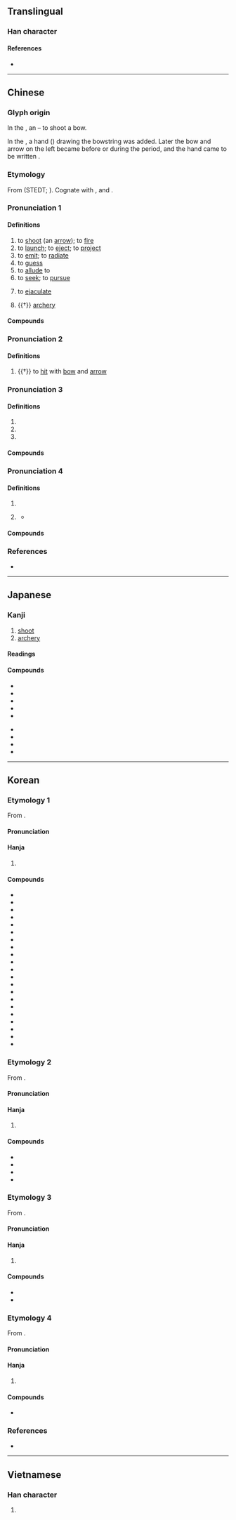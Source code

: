 {{character info}}
==Translingual==

===Han character===
{{Han char|rn=41|rad=寸|as=07|sn=10|four=24200|canj=HHDI|ids=⿰身寸}}

====References====
* {{Han ref|kx=0294.130|dkj=07434|dj=0582.080|hdz=10506.100|uh=5C04|ud=23556|bh=AE67|bd=44647}}

----

==Chinese==
{{zh-forms|alt=䠶,𢎤,𨉛,𨈡}}

===Glyph origin===
{{Han etym}}
In the {{w|oracle bone script}}, an {{Han compound|弓|矢|t1=bow|t2=arrow|ls=ic|nocap=y}} – to shoot a bow.

In the {{w|bronze inscriptions}}, a hand ({{zh-l|*又}}) drawing the bowstring was added. Later the bow and arrow on the left became {{zh-l|*身}} before or during the {{w|clerical script}} period, and the hand came to be written {{zh-l|*寸}}.

===Etymology===
From {{inh|zh|sit-pro|*g/b/m-la-y||bow, arrow}} (STEDT; {{zh-ref|Schuessler, 2007}}). Cognate with {{cog|lsi|'''mjo³³''' ʃɿ⁵⁵||arrow}}, {{cog|acn|kaŋ³⁵ '''m̥ʐua³¹'''||arrow}} and {{cog|sxg|'''lɛ⁵⁵''' si³³||arrow}}.

===Pronunciation 1===
{{zh-pron
|m=shè
|m-s=se4
|c=se6
|c-t=sie5
|g=sa5
|h=pfs=sa;gd=sa4
|j=se3
|mb=ià
|md=siâ
|mn=ml,jj,tw:siā
|mn-t=sia7
|w=5zoq,3zo
|x=she4/sha4
|mc=2
|oc=1,1
|ma=y
|cat=v,n
}}

====Definitions====
{{zh-hanzi}}

# to [[shoot]] (an [[arrow]]); to [[fire]]
# to [[launch]]; to [[eject]]; to [[project]]
# to [[emit]]; to [[radiate]]
# to [[guess]]
# to [[allude]] to
# to [[seek]]; to [[pursue]]
# {{lb|zh|colloquial}} to [[ejaculate]]
# {{†}} [[archery]]

====Compounds====
{{zh-der|射程|射電天文學|射電望遠鏡|射擊|射箭|射界|射精|射口|射獵|射流技術|射門|射頻|射手|射線|射影|一射|亂反射|伽瑪射線|侖琴射線|光華射目|光輻射|入射線|入射角|制壓射擊|占射|反射|反射線|反射角|反射運動|反射鏡|后羿射日|君射臣決|含沙射影|噴射|噴射引擎|噴射推進|噴射機|噴射氣流|噴射泵|噴射飛機|大氣折射|太陽輻射|如皋射雉|宇宙射線|實彈射擊|射中|射侯|射利|射工|射控雷達|射日|射柳|射殺|射水器|射沓|射流|射生|射石飲羽|射禮|射策|射精管|射糧|射聲|射覆|射鉤|射魚|射魚指天|射鵰手|對空射擊|巴氏反射|平射炮|弋不射宿|彈射|影射|投射|投射作用|折射|折射線|折射角|掃射|掩護射擊|攢射|放射|放射化學|放射性|放射汙染|放射源|放射線|散射|斜射|日射角|映射|暗射|暗射地圖|曲射炮|有效射程|李廣射虎|條件反射|水射流|注射|注射劑|注射器|注射筒|游離輻射|漫反射|照射|照明射擊|熱輻射|發射|發射器|發射控制|發射星雲|發射機|發射臺|發射點|皮下注射|直射|破壞射擊|神射手|繞射|聊城射書|肌肉注射|背景輻射|膝反射|衍射|豔射|貝他射線|輻射|輻射塵|輻射治療|輻射滅菌|輻射熱|輻射病|輻射線|輻射能|輻射落塵|輻射計|轅門射戟|連射|邀名射利|鄉射禮|野戰射擊|金光四射|錢王射潮|鐳射|鐳射唱片|鐳射氣|阿伐射線|陰極射線|陽極射線|雷射|雷射刀|雷射唱片|雷射唱盤|雷射攝影|雷射音響|靜脈注射|預防注射|飛靶射擊|騎射|高射炮|射出|漫射}}

===Pronunciation 2===
{{zh-pron
|m=shí,shè
|c=sik6,se6
|md=ĭk
|mn=se̍k
|dial=n
|mc=4
|oc=2,3
|ma=y
|cat=v
}}

====Definitions====
{{zh-hanzi}}

# {{†}} to [[hit]] with [[bow]] and [[arrow]]

===Pronunciation 3===
{{zh-pron
|m=yè
|c=je6
|mn=ià
|dial=n
|mc=1
|oc=n,2
|ma=y
|cat=n
}}

====Definitions====
{{zh-hanzi}}

# {{zh-used|射干}}
# {{zh-used|僕射}}
# {{zh-used|姑射}}

====Compounds====
{{zh-der|fold=y|列姑射|姑射|射干|藐姑射|僕射|姑射神人}}

===Pronunciation 4===
{{zh-pron
|m=yì,shè
|c=jik6
|mn=e̍k
|dial=n
|mc=3
|oc=n,4
|ma=y
|cat=n,v
}}

====Definitions====
{{zh-hanzi}}

# {{zh-used|無射}}
# {{zh-o}} {{zh-alt-form|斁|to [[detest]]; to be [[weary]] of}}
#* {{zh-x|式 燕 且 譽、好 爾 無 射{yì}。|We will feast, and I will praise her. 'I love you, and will never '''be weary of''' you.'|ref=Shijing}}

====Compounds====
{{zh-der|fold=y|無射|耗射}}

===References===
* {{R:yue:Hanzi}}

{{zh-cat|Elementary}}

----

==Japanese==

===Kanji===
{{ja-kanji|grade=6|rs=寸07}}

# [[shoot]]
# [[archery]]

====Readings====
{{ja-readings
|goon=じゃ<じや, や, やく
|kanon=しゃ<しや, や, えき
|on=せき
|kun=い-る<い-る<𛀆-る, あ-てる, さ-す, いとう<いたふ, あきる
|nanori=い<い<𛀆, いり
}}

====Compounds====
{{der-top|Compounds}}
* {{ja-r|日射|にっしゃ}}
* {{ja-r|射%撃|しゃ%げき|[[marksmanship]]}}
* {{ja-l|射光}}
* {{ja-r|射%幸%心|しゃ%こう%しん|[[passion]] for [[gambling]]}}
* {{ja-r|射%程|しゃ%てい|[[range]] of a [[firearm]]}}
{{der-mid}}
* {{ja-r|射%的|しゃ%てき|[[target]] [[practice]]}}
* {{ja-l|射覆}}
* {{ja-r|射%利|しゃ%り|[[love]] of [[money]]}}
* {{ja-r|射手座|いてざ|[[Sagittarius]] ([[astrology]])}}
{{der-bottom}}

----

==Korean==

===Etymology 1===
From {{der|ko|ltc|-}} {{ltc-l|射|id=2}}.

{{collapse|
* {{hanja-dongguk|썅〮|ssyá}}
* {{hanja-hunmong|쌰〯|ssyǎ|雜語}}
* {{hanja-sinjeung|샤|sya|hun=활ᄡᅩᆯ 샤}}
|Historical readings
|bg=#FFFFFF}}

====Pronunciation====
{{ko-hanja-pron|사}}

====Hanja====
{{ko-hanja-search}}
{{ko-hanja|쏘다|쏠|사}}

# {{hanja form of|사|to [[shoot]]}}

====Compounds====
{{der-top3|Compounds}}
* {{ko-l|발사|發射}}
* {{ko-l|사격|射擊}}
* {{ko-l|주사|注射}}
* {{ko-l|반사|反射}}
* {{ko-l|난사|亂射}}
* {{ko-l|사수|射手}}
* {{ko-l|복사|輻射}}
* {{ko-l|일사|日射}}
* {{ko-l|사행|射倖}}
* {{ko-l|사영|射影}}
* {{ko-l|방사|放射}}
* {{ko-l|사정|射精}}
* {{ko-l|사살|射殺}}
* {{ko-l|투사|投射}}
* {{ko-l|사간|射干}}
* {{ko-l|사적|射的}}
* {{ko-l|사출|射出}}
* {{ko-l|기사|騎射}}
* {{ko-l|분사|噴射}}
* {{ko-l|사각|射角}}
* {{ko-l|조사|照射}}
{{der-bottom}}

===Etymology 2===
From {{der|ko|ltc|-}} {{ltc-l|射|id=4}}.

{{collapse|
* {{hanja-dongguk|쎡〮|ssyék}}
* {{hanja-sinjeung|셕|syek|hun=마칠 셕}}
|Historical readings
|bg=#FFFFFF}}

====Pronunciation====
{{ko-hanja-pron|석}}

====Hanja====
{{ko-hanja|맞히다|맞힐|석}}

# {{lb|ko|literary}} {{hanja form of|석|to [[hit]] with [[bow]] and [[arrow]]}}

====Compounds====
{{der-top|Compounds}}
* {{ko-l|[[석복]]/[[사복]]|射覆}}
* {{ko-l|석부|射復}}
* {{ko-l|석중|射中}}
* {{ko-l|익불사숙|弋不射宿}}
{{der-bottom}}

===Etymology 3===
From {{der|ko|ltc|-}} {{ltc-l|射|id=1}}.

{{collapse|
* {{hanja-dongguk|양〮|yá}}
|Historical readings
|bg=#FFFFFF}}

====Pronunciation====
{{ko-hanja-pron|야}}

====Hanja====
{{ko-hanja|[[벼슬]] [[이름]]|야}}

# {{lb|ko|historical}} {{hanja form of|야|[[title]] of an [[official]]}}

====Compounds====
{{der-top|Compounds}}
* {{ko-l|복야|僕射}}
* {{ko-l|상서복야|尙書僕射}}
{{der-bottom}}

===Etymology 4===
From {{der|ko|ltc|-}} {{ltc-l|射|id=3}}.

{{collapse|
* {{hanja-dongguk|역〮|yék}}
|Historical readings
|bg=#FFFFFF}}

====Pronunciation====
{{ko-hanja-pron|역}}

====Hanja====
{{ko-hanja|[[음률]]([[音律]])|역}}

# {{hanja form of|역|[[eleventh]] [[note]] of the [[w:Shí-èr-lǜ|Shí-èr-lǜ]] [[music]]al [[scale]]}}

====Compounds====
{{der-top3|Compounds}}
* {{ko-l|무역|無射}}
{{der-bottom}}

===References===
* {{R:hanjadoc|2614}}

----

==Vietnamese==

===Han character===
{{vi-readings|reading=xạ, dạ, dịch|rs=寸07}}

# {{rfdef|vi|sort=寸07}}